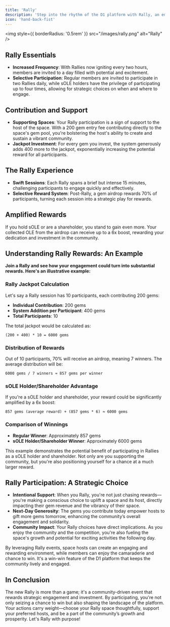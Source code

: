 ```yaml
---
title: 'Rally'
description: 'Step into the rhythm of the D1 platform with Rally, an enhanced and strategic event where timing is everything, and every two hours unfolds a new opportunity to win and support your favorite spaces.'
icon: 'hand-back-fist'
---
```

<img
  style={{ borderRadius: '0.5rem' }}
  src="/images/rally.png"
  alt="Rally"
/>

## Rally Essentials
- **Increased Frequency**: With Rallies now igniting every two hours, members are invited to a day filled with potential and excitement.
- **Selective Participation**: Regular members are invited to participate in two Rallies daily, while sOLE holders have the privilege of participating up to four times, allowing for strategic choices on when and where to engage.

## Contribution and Support
- **Supporting Spaces**: Your Rally participation is a sign of support to the host of the space. With a 200 gem entry fee contributing directly to the space's gem pool, you're bolstering the host's ability to create and sustain a vibrant community.
- **Jackpot Investment**: For every gem you invest, the system generously adds 400 more to the jackpot, exponentially increasing the potential reward for all participants.

## The Rally Experience
- **Swift Sessions**: Each Rally spans a brief but intense 15 minutes, challenging participants to engage quickly and effectively.
- **Selective Reward System**: Post-Rally, a gem airdrop rewards 70% of participants, turning each session into a strategic play for rewards.

## Amplified Rewards
If you hold sOLE or are a shareholder, you stand to gain even more. Your collected OLE from the airdrop can receive up to a 6x boost, rewarding your dedication and investment in the community.

## Understanding Rally Rewards: An Example

**Join a Rally and see how your engagement could turn into substantial rewards. Here's an illustrative example:**
### Rally Jackpot Calculation

Let's say a Rally session has 10 participants, each contributing 200 gems:
- **Individual Contribution**: 200 gems
- **System Addition per Participant**: 400 gems
- **Total Participants**: 10

The total jackpot would be calculated as:

`(200 + 400) * 10 = 6000 gems`

### Distribution of Rewards
Out of 10 participants, 70% will receive an airdrop, meaning 7 winners. The average distribution will be:

`6000 gems / 7 winners ≈ 857 gems per winner`

### sOLE Holder/Shareholder Advantage
If you're a sOLE holder and shareholder, your reward could be significantly amplified by a 6x boost:

`857 gems (average reward) + (857 gems * 6) ≈ 6000 gems`

### Comparison of Winnings
- **Regular Winner**: Approximately 857 gems
- **sOLE Holder/Shareholder Winner**: Approximately 6000 gems

This example demonstrates the potential benefit of participating in Rallies as a sOLE holder and shareholder. Not only are you supporting the community, but you're also positioning yourself for a chance at a much larger reward.

## Rally Participation: A Strategic Choice
- **Intentional Support**: When you Rally, you're not just chasing rewards—you're making a conscious choice to uplift a space and its host, directly impacting their gem revenue and the vibrancy of their space.
- **Next-Day Generosity**: The gems you contribute today empower hosts to gift more gems tomorrow, enhancing the community’s overall engagement and solidarity.
- **Community Impact**: Your Rally choices have direct implications. As you enjoy the community and the competition, you're also fueling the space's growth and potential for exciting activities the following day.

By leveraging Rally events, space hosts can create an engaging and rewarding environment, while members can enjoy the camaraderie and chance to win. It's a win-win feature of the D1 platform that keeps the community lively and engaged.

## In Conclusion
The new Rally is more than a game; it's a community-driven event that rewards strategic engagement and investment. By participating, you're not only seizing a chance to win but also shaping the landscape of the platform. Your actions carry weight—choose your Rally space thoughtfully, support your preferred hosts, and be a part of the community’s growth and prosperity. Let's Rally with purpose!